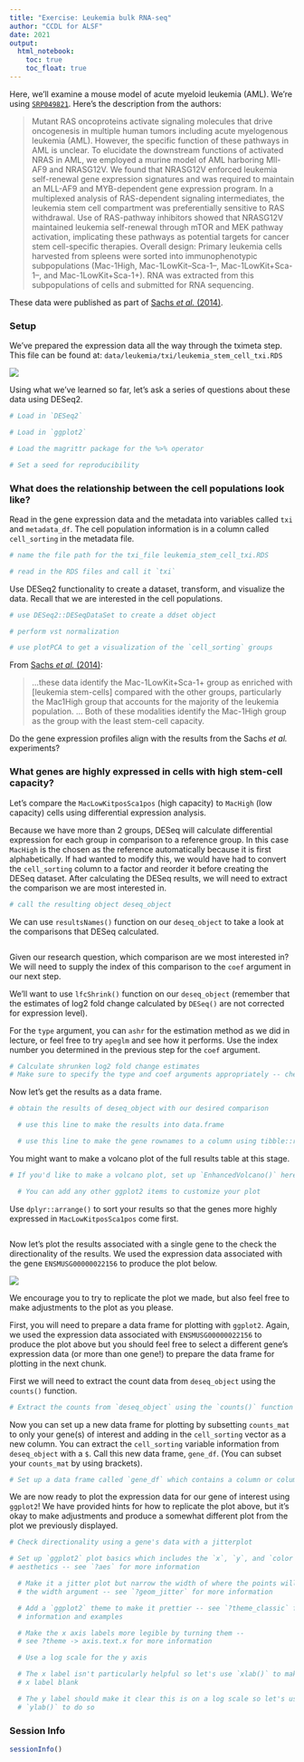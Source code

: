 ```yaml
---
title: "Exercise: Leukemia bulk RNA-seq"
author: "CCDL for ALSF"
date: 2021
output:   
  html_notebook: 
    toc: true
    toc_float: true
---
```


Here, we'll examine a mouse model of acute myeloid leukemia (AML).
We're using [`SRP049821`](https://www.ebi.ac.uk/ena/data/view/PRJNA267255).
Here's the description from the authors:

> Mutant RAS oncoproteins activate signaling molecules that drive oncogenesis in multiple human tumors including acute myelogenous leukemia (AML). However, the specific function of these pathways in AML is unclear. To elucidate the downstream functions of activated NRAS in AML, we employed a murine model of AML harboring Mll-AF9 and NRASG12V. We found that NRASG12V enforced leukemia self-renewal gene expression signatures and was required to maintain an MLL-AF9 and MYB-dependent gene expression program. In a multiplexed analysis of RAS-dependent signaling intermediates, the leukemia stem cell compartment was preferentially sensitive to RAS withdrawal. Use of RAS-pathway inhibitors showed that NRASG12V maintained leukemia self-renewal through mTOR and MEK pathway activation, implicating these pathways as potential targets for cancer stem cell-specific therapies. Overall design: Primary leukemia cells harvested from spleens were sorted into immunophenotypic subpopulations (Mac-1High, Mac-1LowKit–Sca-1–, Mac-1LowKit+Sca-1–, and Mac-1LowKit+Sca-1+). RNA was extracted from this subpopulations of cells and submitted for RNA sequencing.

These data were published as part of [Sachs _et al._ (2014)](https://doi.org/10.1182/blood-2013-08-521708).

### Setup 

We've prepared the expression data all the way through the tximeta step.
This file can be found at: `data/leukemia/txi/leukemia_stem_cell_txi.RDS`

![](diagrams/rna-seq_6.png)

Using what we've learned so far, let's ask a series of questions about these data using DESeq2.

```r
# Load in `DESeq2`

# Load in `ggplot2`

# Load the magrittr package for the %>% operator

# Set a seed for reproducibility

```

### What does the relationship between the cell populations look like?

Read in the gene expression data and the metadata into variables called `txi` and `metadata_df`.
The cell population information is in a column called `cell_sorting` in the metadata file.

```r
# name the file path for the txi_file leukemia_stem_cell_txi.RDS

# read in the RDS files and call it `txi`

```

Use DESeq2 functionality to create a dataset, transform, and visualize the data.
Recall that we are interested in the cell populations.

```r
# use DESeq2::DESeqDataSet to create a ddset object

```

```r
# perform vst normalization

```

```r
# use plotPCA to get a visualization of the `cell_sorting` groups

```

From [Sachs _et al._ (2014)](https://doi.org/10.1182/blood-2013-08-521708):

> ...these data identify the Mac-1LowKit+Sca-1+ group as enriched with [leukemia stem-cells] compared with the other groups, particularly the Mac1High group that accounts for the majority of the leukemia population.
...
Both of these modalities identify the Mac-1High group as the group with the least stem-cell capacity.

Do the gene expression profiles align with the results from the Sachs _et al._ experiments?

### What genes are highly expressed in cells with high stem-cell capacity?

Let's compare the `MacLowKitposSca1pos` (high capacity) to `MacHigh` (low capacity) cells using differential expression analysis.

Because we have more than 2 groups, DESeq will calculate differential expression for each group in comparison to a reference group. 
In this case `MacHigh` is the chosen as the reference automatically because it is first alphabetically. 
If had wanted to modify this, we would have had to convert the `cell_sorting` column to a factor and reorder it before creating the DESeq dataset. 
After calculating the DESeq results, we will need to extract the comparison we are most interested in. 

```r
# call the resulting object deseq_object

```

We can use `resultsNames()` function on our `deseq_object` to take a look at the comparisons that DESeq calculated. 

```r

```

Given our research question, which comparison are we most interested in? 
We will need to supply the index of this comparison to the `coef` argument in our next step. 

We'll want to use `lfcShrink()` function on our `deseq_object` (remember that the estimates of log2 fold change calculated by `DESeq()` are not corrected for expression level).

For the `type` argument, you can `ashr` for the estimation method as we did in lecture, or feel free to try `apeglm` and see how it performs.
Use the index number you determined in the previous step for the `coef` argument. 

```r
# Calculate shrunken log2 fold change estimates
# Make sure to specify the type and coef arguments appropriately -- check the help page for lfcShrink()

```

Now let's get the results as a data frame.

```r
# obtain the results of deseq_object with our desired comparison

  # use this line to make the results into data.frame

  # use this line to make the gene rownames to a column using tibble::rownames_to_column()

```

You might want to make a volcano plot of the full results table at this stage. 

```r
# If you'd like to make a volcano plot, set up `EnhancedVolcano()` here

  # You can add any other ggplot2 items to customize your plot

```

Use `dplyr::arrange()` to sort your results so that the genes more highly expressed in `MacLowKitposSca1pos` come first.

```r

```

Now let's plot the results associated with a single gene to the check the directionality of the results.
We used the expression data associated with the gene `ENSMUSG00000022156` to produce the plot below.

![](diagrams/AML_jitter_plot.png)

We encourage you to try to replicate the plot we made, but also feel free to make adjustments to the plot as you please.

First, you will need to prepare a data frame for plotting with `ggplot2`.
Again, we used the expression data associated with `ENSMUSG00000022156` to produce the plot above but you should feel free to select a different gene's expression data (or more than one gene!) to prepare the data frame for plotting in the next chunk.

First we will need to extract the count data from `deseq_object` using the `counts()` function.

```r
# Extract the counts from `deseq_object` using the `counts()` function and call this `counts_mat`

```

Now you can set up a new data frame for plotting by subsetting `counts_mat` to only your gene(s) of interest and adding in the `cell_sorting` vector as a new column.
You can extract the `cell_sorting` variable information from `deseq_object` with a `$`. 
Call this new data frame, `gene_df`. 
(You can subset your `counts_mat` by using brackets). 

```r
# Set up a data frame called `gene_df` which contains a column or columns of expression data and a column of `cell_sorting` info

```

We are now ready to plot the expression data for our gene of interest using `ggplot2`!
We have provided hints for how to replicate the plot above, but it's okay to make adjustments and produce a somewhat different plot from the plot we previously displayed.

```r
# Check directionality using a gene's data with a jitterplot

# Set up `ggplot2` plot basics which includes the `x`, `y`, and `color`
# aesthetics -- see `?aes` for more information

  # Make it a jitter plot but narrow the width of where the points will be using
  # the width argument -- see `?geom_jitter` for more information

  # Add a `ggplot2` theme to make it prettier -- see `?theme_classic` for more
  # information and examples

  # Make the x axis labels more legible by turning them -- 
  # see ?theme -> axis.text.x for more information

  # Use a log scale for the y axis

  # The x label isn't particularly helpful so let's use `xlab()` to make the 
  # x label blank

  # The y label should make it clear this is on a log scale so let's use
  # `ylab()` to do so

```

### Session Info

```r
sessionInfo()
```
